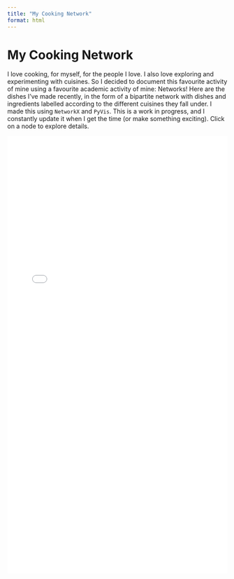 ```yaml
---
title: "My Cooking Network"
format: html
---
```


# My Cooking Network

I love cooking, for myself, for the people I love. I also love exploring and experimenting with cuisines. So I decided to document this favourite activity of mine using a favourite academic activity of mine: Networks! Here are the dishes I've made recently, in the form of a bipartite network with dishes and ingredients labelled according to the different cuisines they fall under. I made this using <code>NetworkX</code> and <code>PyVis</code>. This is a work in progress, and I constantly update it when I get the time (or make something exciting). Click on a node to explore details.

<iframe src="/MyCookingNetwork.html" width="100%" height="1000px" style="border: none;"></iframe>

